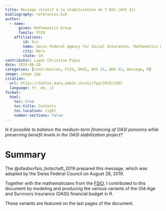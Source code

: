 ```yaml
---
title: Message relatif à la stabilisation de l'AVS (AVS 21)
bibliography: references.bib
author:
  - name: 
      given: Mathematics Group
      family: FSIO
    affiliations:
        id: bsv
        name: Swiss Federal Agency for Social Insurances, Mathematics Group
        city: Bern
        state: CH
contributor: Layal Christine Pipoz
date: 2019-08-28
categories: [contribution, FSIO, OASI, AVS 21, AHV 21, message, R]
image: image.jpg
citation: 
  url: https://fedlex.data.admin.ch/eli/fga/2019/2267
  language: fr, de, it 
format:
  html:
    toc: true
    toc-title: Contents
    toc-location: right
    number-sections: false
---
```


*Is it possible to balance the medium-term financing of OASI pensions while preserving benefit levels in the OASI stabilization project?*

# Summary

The @ofasbsvfsio_botschaft_2019 prepared this message, which was adopted by the Swiss Federal Council on August 28, 2019. 

Together with the mathematicians from the [FSIO](https://www.bsv.admin.ch/bsv/en/home.html), I contributed to this document by modeling and producing the various variants of the Old-Age and Survivors Insurance (OASI) financial budget in R.

These variants are featured on the last pages of the document.
